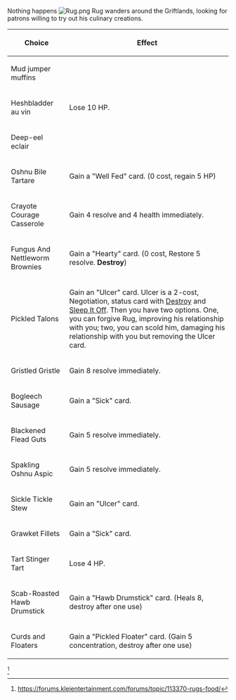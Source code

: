 Nothing happens [[File:Rug.png|thumb]]
Rug wanders around the Griftlands, looking for patrons willing to try out his culinary creations.
{| class="wikitable"
|+
!Choice
!Effect
|-
|Mud jumper muffins
|
|-
|Heshbladder au vin
|Lose 10 HP.
|-
|Deep-eel eclair
|
|-
|Oshnu Bile Tartare
|Gain a "Well Fed" card. (0 cost, regain 5 HP)
|-
|Crayote Courage Casserole
|Gain 4 resolve and 4 health immediately.
|-
|Fungus And Nettleworm Brownies
|Gain a "Hearty" card. (0 cost, Restore 5 resolve. '''Destroy''')
|-
|Pickled Talons
|Gain an "Ulcer" card. Ulcer is a 2-cost, Negotiation, status card with [[Destroy]] and [[Sleep It Off]]. Then you have two options. One, you can forgive Rug, improving his relationship with you; two, you can scold him, damaging his relationship with you but removing the Ulcer card. 
|-
|Gristled Gristle
|Gain 8 resolve immediately.
|-
|Bogleech Sausage
|Gain a "Sick" card.
|-
|Blackened Flead Guts
|Gain 5 resolve immediately.
|-
|Spakling Oshnu Aspic
|Gain 5 resolve immediately.
|-
|Sickle Tickle Stew
|Gain an "Ulcer" card.
|-
|Grawket Fillets
|Gain a "Sick" card.
|-
|Tart Stinger Tart
|Lose 4 HP. 
|-
|Scab-Roasted Hawb Drumstick
|Gain a "Hawb Drumstick" card. (Heals 8, destroy after one use)
|-
|Curds and Floaters
|Gain a "Pickled Floater" card. (Gain 5 concentration, destroy after one use)
|}
<ref>https://forums.kleientertainment.com/forums/topic/113370-rugs-food/</ref>